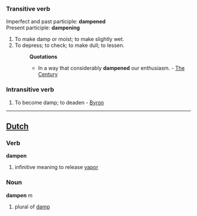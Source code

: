===Transitive verb===
Imperfect and past participle: '''dampened'''<br>
Present participle: '''dampening'''
#To make damp or moist; to make slightly wet.
#To depress; to check; to make dull; to lessen.
#:'''Quotations'''
#:*In a way that considerably '''dampened''' our enthusiasm. - [[The Century]]
===Intransitive verb===
#To become damp; to deaden - [[Byron]]
{{Webster}}
----

==[[Dutch]]==
===Verb===

'''dampen'''

#infinitive meaning to release [[vapor]]

===Noun===

'''dampen''' ''m''

#plural of [[damp]]